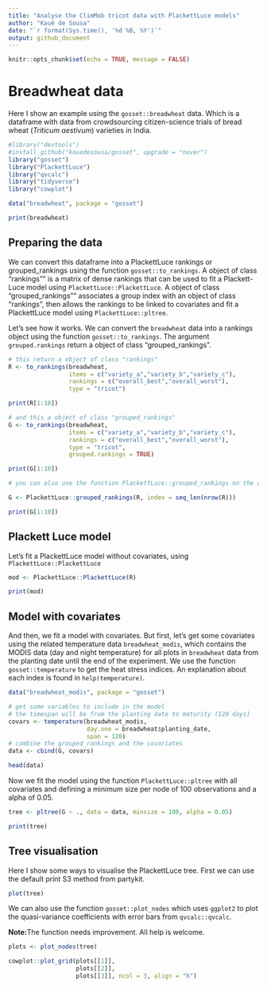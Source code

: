 ```yaml
---
title: "Analyse the ClimMob tricot data with PlackettLuce models"
author: "Kauê de Sousa"
date: "`r format(Sys.time(), '%d %B, %Y')`"
output: github_document
---
```


```r
knitr::opts_chunk$set(echo = TRUE, message = FALSE)
```

# Breadwheat data

Here I show an example using the `gosset::breadwheat` data. Which is a dataframe with data from crowdsourcing citizen-science trials of bread wheat (*Triticum aestivum*) varieties in India. 

```r
#library("devtools")
#install_github("kauedesousa/gosset", upgrade = "never")
library("gosset")
library("PlackettLuce")
library("qvcalc")
library("tidyverse")
library("cowplot")

data("breadwheat", package = "gosset")

print(breadwheat)

```

## Preparing the data

We can convert this dataframe into a PlackettLuce rankings or grouped_rankings using the function `gosset::to_rankings`. A object of class "rankings"" is a matrix of dense rankings that can be used to fit a Plackett-Luce model using `PlackettLuce::PlackettLuce`. A object of class "grouped_rankings"" associates a group index with an object of class "rankings", then allows the rankings to be linked to covariates and fit a PlackettLuce model using `PlackettLuce::pltree`. 

Let's see how it works. We can convert the `breadwheat` data into a rankings object using the function `gosset::to_rankings`. The argument `grouped.rankings` return a object of class "grouped_rankings".

```r
# this return a object of class "rankings"
R <- to_rankings(breadwheat, 
                 items = c("variety_a","variety_b","variety_c"), 
                 rankings = c("overall_best","overall_worst"),
                 type = "tricot")

print(R[1:10])

# and this a object of class "grouped_rankings"
G <- to_rankings(breadwheat, 
                 items = c("variety_a","variety_b","variety_c"), 
                 rankings = c("overall_best","overall_worst"),
                 type = "tricot",
                 grouped.rankings = TRUE)

print(G[1:10])

# you can also use the function PlackettLuce::grouped_rankings on the object R

G <- PlackettLuce::grouped_rankings(R, index = seq_len(nrow(R)))

print(G[1:10])

```

## Plackett Luce model
Let's fit a PlackettLuce model without covariates, using `PlackettLuce::PlackettLuce`

```r
mod <- PlackettLuce::PlackettLuce(R)

print(mod)

```

## Model with covariates

And then, we fit a model with covariates. But first, let's get some covariates using the related temperature data `breadwheat_modis`, which contains the MODIS data (day and night temperature) for all plots in `breadwheat` data from the planting date until the end of the experiment. We use the function `gosset::temperature` to get the heat stress indices. An explanation about each index is found in `help(temperature)`.

```r
data("breadwheat_modis", package = "gosset")

# get some variables to include in the model
# the timespan will be from the planting date to maturity (120 days)
covars <- temperature(breadwheat_modis,
                      day.one = breadwheat$planting_date,
                      span = 120)
# combine the grouped_rankings and the covariates
data <- cbind(G, covars)

head(data)

```


Now we fit the model using the function `PlackettLuce::pltree` with all covariates and defining a minimum size per node of 100 observations and a alpha of 0.05.

```r
tree <- pltree(G ~ ., data = data, minsize = 100, alpha = 0.05)

print(tree)

```

## Tree visualisation

Here I show some ways to visualise the PlackettLuce tree. First we can use the default print S3 method from partykit.

```r

plot(tree)

```

We can also use the function `gosset::plot_nodes` which uses `ggplot2` to plot the quasi-variance coefficients with error bars from `qvcalc::qvcalc`.

**Note:**The function needs improvement. All help is welcome.

```r

plots <- plot_nodes(tree)

cowplot::plot_grid(plots[[1]],
                   plots[[2]],
                   plots[[3]], ncol = 3, align = "h")

```


